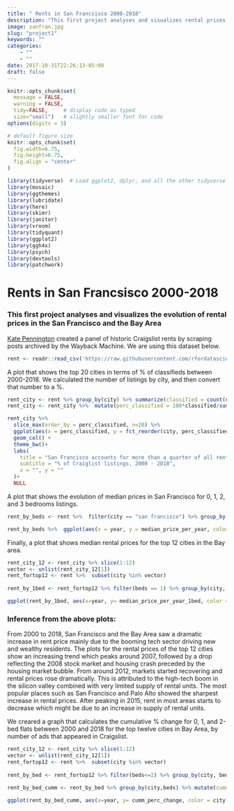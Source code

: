 ```yaml
---
title: " Rents in San Francsisco 2000-2018"
description: "This first project analyses and visualizes rental prices in the San Francisco and the Bay Area"
image: sanfran.jpg
slug: "project1"
keywords: ""
categories: 
    - ""
    - ""
date: 2017-10-31T22:26:13-05:00
draft: false
---
```



```r
knitr::opts_chunk$set(
  message = FALSE, 
  warning = FALSE, 
  tidy=FALSE,     # display code as typed
  size="small")   # slightly smaller font for code
options(digits = 3)

# default figure size
knitr::opts_chunk$set(
  fig.width=6.75, 
  fig.height=6.75,
  fig.align = "center"
)
```

```r
library(tidyverse)  # Load ggplot2, dplyr, and all the other tidyverse packages
library(mosaic)
library(ggthemes)
library(lubridate)
library(here)
library(skimr)
library(janitor)
library(vroom)
library(tidyquant)
library(ggplot2)
library(ggh4x)
library(psych)
library(devtools)
library(patchwork)
```


# Rents in San Francsisco 2000-2018

### This first project analyses and visualizes the evolution of rental prices in the San Francisco and the Bay Area

[Kate Pennington](https://www.katepennington.org/data) created a panel of historic Craigslist rents by scraping posts archived by the Wayback Machine. We are using this dataset below.

```r
rent <- readr::read_csv('https://raw.githubusercontent.com/rfordatascience/tidytuesday/master/data/2022/2022-07-05/rent.csv')

```

A plot that shows the top 20 cities in terms of % of classifieds between 2000-2018. We calculated the number of listings by city, and then convert that number to a %.

```r

rent_city <- rent %>% group_by(city) %>% summarize(classified = count(city))
rent_city <- rent_city %>%  mutate(perc_classified = 100*classified/sum(classified)) %>% arrange(desc(perc_classified))

rent_city %>% 
  slice_max(order_by = perc_classified, n=20) %>% 
  ggplot(aes(x = perc_classified, y = fct_reorder(city, perc_classified))) +
  geom_col() +
  theme_bw()+
  labs(
    title = "San Francisco accounts for more than a quarter of all rentals classified",
    subtitle = "% of Craiglist listings, 2000 - 2018",
    x = "", y = ""
  )+
  NULL
```

A plot that shows the evolution of median prices in San Francisco for 0, 1, 2, and 3 bedrooms listings. 
```r
rent_by_beds <- rent %>%  filter(city == "san francisco") %>% group_by(beds,year) %>% summarise(median_price_per_year = median(price)) %>% filter(beds<=3)

rent_by_beds %>%  ggplot(aes(x = year, y = median_price_per_year, color = beds)) +  geom_line() + theme_bw()+ facet_wrap2(vars(beds), ncol = 4)+ labs(title = "San Francisco rents have been steadily increasing", subtitle = "0 to 3 bed listings, 2000 - 2018", x = "", y = "") + NULL

```

Finally, a plot that shows median rental prices for the top 12 cities in the Bay area.
```r

rent_city_12 <- rent_city %>% slice(1:12)
vector <- unlist(rent_city_12[1])
rent_fortop12 <- rent %>%  subset(city %in% vector)
  
rent_by_1bed <- rent_fortop12 %>% filter(beds == 1) %>% group_by(city, year) %>% summarise(median_price_per_year_1bed = median(price))

ggplot(rent_by_1bed, aes(x=year, y= median_price_per_year_1bed, color = city)) + geom_line() + theme_bw()+ facet_wrap(vars(city))+ labs(title = "Rental Prices for 1 bedroom flat in Bay Area") + NULL

```

### Inference from the above plots:

From 2000 to 2018, San Francisco and the Bay Area saw a dramatic increase in rent price mainly due to the booming tech sector driving new and wealthy residents. The plots for the rental prices of the top 12 cities show an increasing trend which peaks around 2007, followed by a drop reflecting the 2008 stock market and housing crash preceded by the housing market bubble. From around 2012, markets started recovering and rental prices rose dramatically. This is attributed to the high-tech boom in the silicon valley combined with very limited supply of rental units. The most popular places such as San Francisco and Palo Alto showed the sharpest increase in rental prices. After peaking in 2015, rent in most areas starts to decrease which might be due to an increase in supply of rental units.


We creared a graph that calculates the cumulative % change for 0, 1, and 2-bed flats between 2000 and 2018 for the top twelve cities in Bay Area, by number of ads that appeared in Craigslist.


```r

rent_city_12 <- rent_city %>% slice(1:12)
vector <- unlist(rent_city_12[1])
rent_fortop12 <- rent %>%  subset(city %in% vector)
  
rent_by_bed <- rent_fortop12 %>% filter(beds<=2) %>% group_by(city, beds, year) %>% summarise(median_price_per_year_1bed = median(price), .groups ='keep' ) 

rent_by_bed_cumm <- rent_by_bed %>% group_by(city,beds) %>% mutate(cumm_perc = (median_price_per_year_1bed/ lag(median_price_per_year_1bed) - 1 ) * 100) %>% group_by(city,beds) %>%  mutate(cumm_perc_change = cumsum(ifelse(is.na(cumm_perc), 100 , cumm_perc)))

ggplot(rent_by_bed_cumm, aes(x=year, y= cumm_perc_change, color = city)) + geom_line() + theme_bw() + facet_grid(vars(beds),vars(city)) + labs(title = "Cumulative % change in 0,1, and 2-bed rentals in Bay Area 2000-2018", y='Cummulative percentage change') + theme(legend.position="none") + theme(axis.text.x = element_text(angle = 90, vjust = 0.5, hjust=1))+NULL

```

